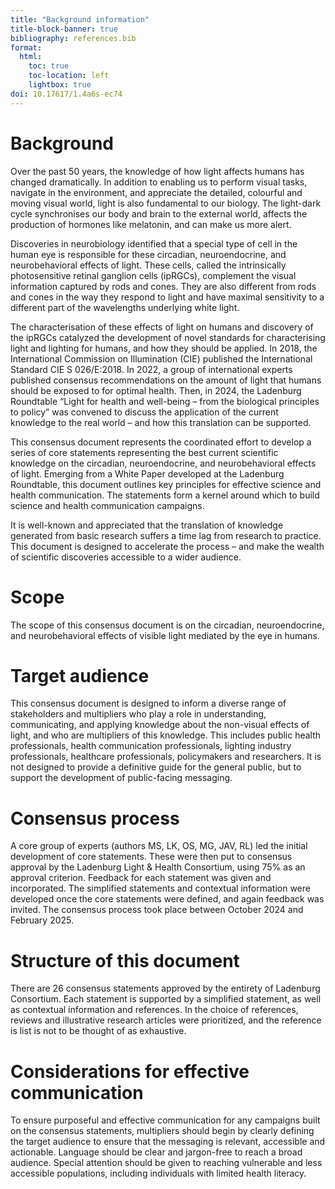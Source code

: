 ```yaml
---
title: "Background information"
title-block-banner: true
bibliography: references.bib
format:
  html:
    toc: true
    toc-location: left
    lightbox: true
doi: 10.17617/1.4a6s-ec74
---
```


# Background

Over the past 50 years, the knowledge of how light affects humans has changed dramatically. In addition to enabling us to perform visual tasks, navigate in the environment, and appreciate the detailed, colourful and moving visual world, light is also fundamental to our biology. The light-dark cycle synchronises our body and brain to the external world, affects the production of hormones like melatonin, and can make us more alert.

Discoveries in neurobiology identified that a special type of cell in the human eye is responsible for these circadian, neuroendocrine, and neurobehavioral effects of light. These cells, called the intrinsically photosensitive retinal ganglion cells (ipRGCs), complement the visual information captured by rods and cones. They are also different from rods and cones in the way they respond to light and have maximal sensitivity to a different part of the wavelengths underlying white light.

The characterisation of these effects of light on humans and discovery of the ipRGCs catalyzed the development of novel standards for characterising light and lighting for humans, and how they should be applied. In 2018, the International Commission on Illumination (CIE) published the International Standard CIE S 026/E:2018. In 2022, a group of international experts published consensus recommendations on the amount of light that humans should be exposed to for optimal health. Then, in 2024, the Ladenburg Roundtable “Light for health and well-being – from the biological principles to policy” was convened to discuss the application of the current knowledge to the real world – and how this translation can be supported.

This consensus document represents the coordinated effort to develop a series of core statements representing the best current scientific knowledge on the circadian, neuroendocrine, and neurobehavioral effects of light. Emerging from a White Paper developed at the Ladenburg Roundtable, this document outlines key principles for effective science and health communication. The statements form a kernel around which to build science and health communication campaigns.

It is well-known and appreciated that the translation of knowledge generated from basic research suffers a time lag from research to practice. This document is designed to accelerate the process – and make the wealth of scientific discoveries accessible to a wider audience.

# Scope

The scope of this consensus document is on the circadian, neuroendocrine, and neurobehavioral effects of visible light mediated by the eye in humans.

# Target audience

This consensus document is designed to inform a diverse range of stakeholders and multipliers who play a role in understanding, communicating, and applying knowledge about the non-visual effects of light, and who are multipliers of this knowledge. This includes public health professionals, health communication professionals, lighting industry professionals, healthcare professionals, policymakers and researchers. It is not designed to provide a definitive guide for the general public, but to support the development of public-facing messaging.

# Consensus process

A core group of experts (authors MS, LK, OS, MG, JAV, RL) led the initial development of core statements. These were then put to consensus approval by the Ladenburg Light & Health Consortium, using 75% as an approval criterion. Feedback for each statement was given and incorporated. The simplified statements and contextual information were developed once the core statements were defined, and again feedback was invited. The consensus process took place between October 2024 and February 2025.

# Structure of this document

There are 26 consensus statements approved by the entirety of Ladenburg Consortium. Each statement is supported by a simplified statement, as well as contextual information and references. In the choice of references, reviews and illustrative research articles were prioritized, and the reference is list is not to be thought of as exhaustive.

# Considerations for effective communication

To ensure purposeful and effective communication for any campaigns built on the consensus statements, multipliers should begin by clearly defining the target audience to ensure that the messaging is relevant, accessible and actionable. Language should be clear and jargon-free to reach a broad audience. Special attention should be given to reaching vulnerable and less accessible populations, including individuals with limited health literacy.
